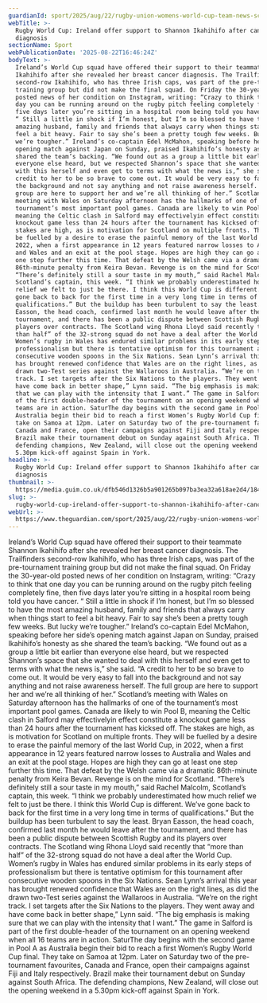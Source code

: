 ```yaml
---
guardianId: sport/2025/aug/22/rugby-union-womens-world-cup-team-news-scotland-wales
webTitle: >-
  Rugby World Cup: Ireland offer support to Shannon Ikahihifo after cancer
  diagnosis
sectionName: Sport
webPublicationDate: '2025-08-22T16:46:24Z'
bodyText: >-
  Ireland’s World Cup squad have offered their support to their teammate Shannon
  Ikahihifo after she revealed her breast cancer diagnosis. The Trailfinders
  second-row Ikahihifo, who has three Irish caps, was part of the pre-tournament
  training group but did not make the final squad. On Friday the 30-year-old
  posted news of her condition on Instagram, writing: “Crazy to think that one
  day you can be running around on the rugby pitch feeling completely fine, then
  five days later you’re sitting in a hospital room being told you have cancer.
  “ Still a little in shock if I’m honest, but I’m so blessed to have the most
  amazing husband, family and friends that always carry when things start to
  feel a bit heavy. Fair to say she’s been a pretty tough few weeks. But lucky
  we’re tougher.” Ireland’s co-captain Edel McMahon, speaking before her side’s
  opening match against Japan on Sunday, praised Ikahihifo’s honesty as she
  shared the team’s backing. “We found out as a group a little bit earlier than
  everyone else heard, but we respected Shannon’s space that she wanted to deal
  with this herself and even get to terms with what the news is,” she said. “A
  credit to her to be so brave to come out. It would be very easy to fall into
  the background and not say anything and not raise awareness herself. The full
  group are here to support her and we’re all thinking of her.” Scotland’s
  meeting with Wales on Saturday afternoon has the hallmarks of one of the
  tournament’s most important pool games. Canada are likely to win Pool B,
  meaning the Celtic clash in Salford may effectivelyin effect constitute a
  knockout game less than 24 hours after the tournament has kicksed off. The
  stakes are high, as is motivation for Scotland on multiple fronts. They will
  be fuelled by a desire to erase the painful memory of the last World Cup, in
  2022, when a first appearance in 12 years featured narrow losses to Australia
  and Wales and an exit at the pool stage. Hopes are high they can go at least
  one step further this time. That defeat by the Welsh came via a dramatic
  86th-minute penalty from Keira Bevan. Revenge is on the mind for Scotland.
  “There’s definitely still a sour taste in my mouth,” said Rachel Malcolm,
  Scotland’s captain, this week. “I think we probably underestimated how much
  relief we felt to just be there. I think this World Cup is different. We’ve
  gone back to back for the first time in a very long time in terms of
  qualifications.” But the buildup has been turbulent to say the least. Bryan
  Easson, the head coach, confirmed last month he would leave after the
  tournament, and there has been a public dispute between Scottish Rugby and its
  players over contracts. The Scotland wing Rhona Lloyd said recently that “more
  than half” of the 32-strong squad do not have a deal after the World Cup.
  Women’s rugby in Wales has endured similar problems in its early steps of
  professionalism but there is tentative optimism for this tournament after
  consecutive wooden spoons in the Six Nations. Sean Lynn’s arrival this year
  has brought renewed confidence that Wales are on the right lines, as did the
  drawn two-Test series against the Wallaroos in Australia. “We’re on the right
  track. I set targets after the Six Nations to the players. They went away and
  have come back in better shape,” Lynn said. “The big emphasis is making sure
  that we can play with the intensity that I want.” The game in Salford is part
  of the first double-header of the tournament on an opening weekend when all 16
  teams are in action. SaturThe day begins with the second game in Pool A as
  Australia begin their bid to reach a first Women’s Rugby World Cup final. They
  take on Samoa at 12pm. Later on Saturday two of the pre-tournament favourites,
  Canada and France, open their campaigns against Fiji and Italy respectively.
  Brazil make their tournament debut on Sunday against South Africa. The
  defending champions, New Zealand, will close out the opening weekend in a
  5.30pm kick-off against Spain in York.
headline: >-
  Rugby World Cup: Ireland offer support to Shannon Ikahihifo after cancer
  diagnosis
thumbnail: >-
  https://media.guim.co.uk/dfb546d1326b5a901265b097ba3ea32a618ae2d4/184_0_4581_3665/500.jpg
slug: >-
  rugby-world-cup-ireland-offer-support-to-shannon-ikahihifo-after-cancer-diagnosis
webUrl: >-
  https://www.theguardian.com/sport/2025/aug/22/rugby-union-womens-world-cup-team-news-scotland-wales
---
```

Ireland’s World Cup squad have offered their support to their teammate Shannon Ikahihifo after she revealed her breast cancer diagnosis. The Trailfinders second-row Ikahihifo, who has three Irish caps, was part of the pre-tournament training group but did not make the final squad. On Friday the 30-year-old posted news of her condition on Instagram, writing: “Crazy to think that one day you can be running around on the rugby pitch feeling completely fine, then five days later you’re sitting in a hospital room being told you have cancer. “ Still a little in shock if I’m honest, but I’m so blessed to have the most amazing husband, family and friends that always carry when things start to feel a bit heavy. Fair to say she’s been a pretty tough few weeks. But lucky we’re tougher.” Ireland’s co-captain Edel McMahon, speaking before her side’s opening match against Japan on Sunday, praised Ikahihifo’s honesty as she shared the team’s backing. “We found out as a group a little bit earlier than everyone else heard, but we respected Shannon’s space that she wanted to deal with this herself and even get to terms with what the news is,” she said. “A credit to her to be so brave to come out. It would be very easy to fall into the background and not say anything and not raise awareness herself. The full group are here to support her and we’re all thinking of her.” Scotland’s meeting with Wales on Saturday afternoon has the hallmarks of one of the tournament’s most important pool games. Canada are likely to win Pool B, meaning the Celtic clash in Salford may effectivelyin effect constitute a knockout game less than 24 hours after the tournament has kicksed off. The stakes are high, as is motivation for Scotland on multiple fronts. They will be fuelled by a desire to erase the painful memory of the last World Cup, in 2022, when a first appearance in 12 years featured narrow losses to Australia and Wales and an exit at the pool stage. Hopes are high they can go at least one step further this time. That defeat by the Welsh came via a dramatic 86th-minute penalty from Keira Bevan. Revenge is on the mind for Scotland. “There’s definitely still a sour taste in my mouth,” said Rachel Malcolm, Scotland’s captain, this week. “I think we probably underestimated how much relief we felt to just be there. I think this World Cup is different. We’ve gone back to back for the first time in a very long time in terms of qualifications.” But the buildup has been turbulent to say the least. Bryan Easson, the head coach, confirmed last month he would leave after the tournament, and there has been a public dispute between Scottish Rugby and its players over contracts. The Scotland wing Rhona Lloyd said recently that “more than half” of the 32-strong squad do not have a deal after the World Cup. Women’s rugby in Wales has endured similar problems in its early steps of professionalism but there is tentative optimism for this tournament after consecutive wooden spoons in the Six Nations. Sean Lynn’s arrival this year has brought renewed confidence that Wales are on the right lines, as did the drawn two-Test series against the Wallaroos in Australia. “We’re on the right track. I set targets after the Six Nations to the players. They went away and have come back in better shape,” Lynn said. “The big emphasis is making sure that we can play with the intensity that I want.” The game in Salford is part of the first double-header of the tournament on an opening weekend when all 16 teams are in action. SaturThe day begins with the second game in Pool A as Australia begin their bid to reach a first Women’s Rugby World Cup final. They take on Samoa at 12pm. Later on Saturday two of the pre-tournament favourites, Canada and France, open their campaigns against Fiji and Italy respectively. Brazil make their tournament debut on Sunday against South Africa. The defending champions, New Zealand, will close out the opening weekend in a 5.30pm kick-off against Spain in York.
